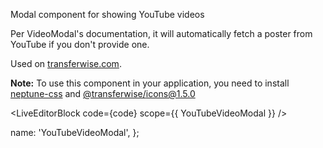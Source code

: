 
Modal component for showing YouTube videos

Per VideoModal's documentation, it will automatically fetch a poster from YouTube if you don't provide one.

Used on [transferwise.com](https://transferwise.com).

**Note:** To use this component in your application, you need to install [neptune-css](https://transferwise.github.io/neptune-web/about/Setup) and [@transferwise/icons@1.5.0](https://github.com/transferwise/icons)

<LiveEditorBlock code={code} scope={{ YouTubeVideoModal }} />
<GeneratePropsTable componentName="YouTubeVideoModal" />

  name: 'YouTubeVideoModal',
};